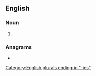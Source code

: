 ==English==

===Noun===
{{head|en|noun plural form}}

# {{plural of|acerbity|lang=en}}

===Anagrams===
* {{anagrams|en|a=abceeiirst|basicerite}}

[[Category:English plurals ending in "-ies"]]